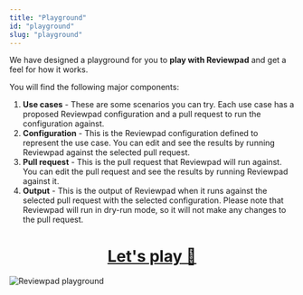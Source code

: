 ```yaml
---
title: "Playground"
id: "playground"
slug: "playground"
---
```


We have designed a playground for you to **play with Reviewpad** and get a feel for how it works.

You will find the following major components:
1. **Use cases** - These are some scenarios you can try. Each use case has a proposed Reviewpad configuration and a pull request to run the configuration against.
2. **Configuration** - This is the Reviewpad configuration defined to represent the use case. You can edit and see the results by running Reviewpad against the selected pull request.
3. **Pull request** - This is the pull request that Reviewpad will run against. You can edit the pull request and see the results by running Reviewpad against it.
4. **Output** - This is the output of Reviewpad when it runs against the selected pull request with the selected configuration. Please note that Reviewpad will run in dry-run mode, so it will not make any changes to the pull request.

<center>
<h1><a href="https://reviewpad.com/playground" target="_blank">Let's play 🦄</a></h1>
</center>

![Reviewpad playground](/img/playground-preview.png)
